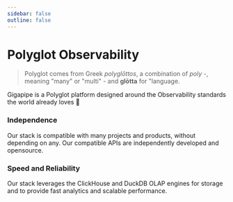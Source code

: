 ```yaml
---
sidebar: false
outline: false
---
```


# Polyglot Observability

> Polyglot comes from Greek _polyglōttos_, a combination of _poly_ -, meaning "many" or "multi" - and **glōtta** for "language.

Gigapipe is a Polyglot platform designed around the Observability standards the world already loves 💜

### Independence

Our stack is compatible with many projects and products, without depending on any. Our compatible APIs are independently developed and opensource.

### Speed and Reliability

Our stack leverages the ClickHouse and DuckDB OLAP engines for storage and to provide fast analytics and scalable performance.
